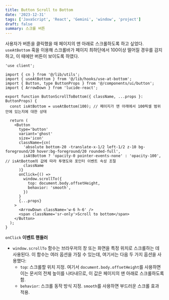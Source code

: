 ```yaml
---
title: Button Scroll to Bottom
date: '2023-12-31'
tags: ['JavaScript', 'React', 'Gemini', 'window', 'project']
draft: false
summary: 스크롤 버튼
---
```


사용자가 버튼을 클릭했을 때 페이지의 맨 아래로 스크롤하도록 하고 싶었다. `useAtBottom` 훅을 이용해 스크롤바가 페이지 최하단에서 100이상 떨어질 경우를 감지하고, 이 때에만 버튼이 보이도록 하였다.

```tsx:components/button-scroll-to-bottom.tsx
'use client';

import { cn } from '@/lib/utils';
import { useAtBottom } from '@/lib/hooks/use-at-bottom';
import { Button, type ButtonProps } from '@/components/ui/button';
import { ArrowDown } from 'lucide-react';

export function ButtonScrollToBottom({ className, ...props }: ButtonProps) {
  const isAtBottom = useAtBottom(100); // 페이지가 맨 아래에서 100픽셀 범위 안에 있는지에 대한 상태

  return (
    <Button
      type='button'
      variant='ghost'
      size='icon'
      className={cn(
        'absolute bottom-20 -translate-x-1/2 left-1/2 z-10 bg-foreground/20 hover:bg-foreground/20 rounded-full',
        isAtBottom ? 'opacity-0 pointer-events-none' : 'opacity-100', // isAtBottom의 값에 따라 투명도와 포인터 이벤트 속성 조절
        className
      )}
      onClick={() =>
        window.scrollTo({
          top: document.body.offsetHeight,
          behavior: 'smooth',
        })
      }
      {...props}
    >
      <ArrowDown className='w-6 h-6' />
      <span className='sr-only'>Scroll to bottom</span>
    </Button>
  );
}
```
  
  `onClick` **이벤트 핸들러**
  - `window.scrollTo` 함수는 브라우저의 창 또는 화면을 특정 위치로 스크롤하는 데 사용된다. 이 함수는 여러 옵션을 가질 수 있는데, 여기서는 다음 두 가지 옵션을 사용했다:
    - `top`: 스크롤할 위치 지정. 여기서 `document.body.offsetHeight`를 사용하면 이는 문서의 전체 높이를 나타내므로, 이 값은 페이지의 맨 아래로 스크롤하도록 함.
    - `behavior`: 스크롤 동작 방식 지정. `smooth`를 사용하면 부드러운 스크롤 효과 적용.